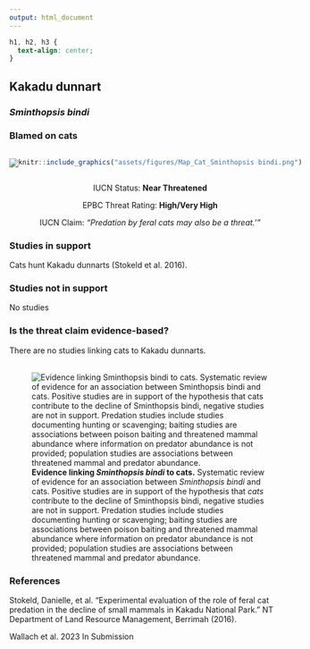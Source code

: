 ```yaml
---
output: html_document
---
```

```css
h1, h2, h3 {
  text-align: center;
}
```

## **Kakadu dunnart**
### *Sminthopsis bindi*
### Blamed on cats

:::: {style="display: flex;"}

[![](assets/photos/Sminthopsis bindi.png)](https://www.inaturalist.org/photos/139683732?size=original)

::: {}

:::

::: {}
  ```r
  knitr::include_graphics("assets/figures/Map_Cat_Sminthopsis bindi.png")
  ```
:::

::::
<center>
IUCN Status: **Near Threatened**

EPBC Threat Rating: **High/Very High**

IUCN Claim: *"Predation by feral cats may also be a threat.'"*

</center>

### Studies in support

Cats hunt Kakadu dunnarts (Stokeld et al. 2016).

### Studies not in support

No studies

### Is the threat claim evidence-based?

There are no studies linking cats to Kakadu dunnarts.
<br>
<br>

![**Evidence linking *Sminthopsis bindi* to cats.** Systematic review of evidence for an association between *Sminthopsis bindi* and cats. Positive studies are in support of the hypothesis that *cats* contribute to the decline of Sminthopsis bindi, negative studies are not in support. Predation studies include studies documenting hunting or scavenging; baiting studies are associations between poison baiting and threatened mammal abundance where information on predator abundance is not provided; population studies are associations between threatened mammal and predator abundance.](assets/figures/Main_Evidence_Cat_Sminthopsis bindi.png)

### References

Stokeld, Danielle, et al. "Experimental evaluation of the role of feral cat predation in the decline of small mammals in Kakadu National Park." NT Department of Land Resource Management, Berrimah (2016).

Wallach et al. 2023 In Submission

